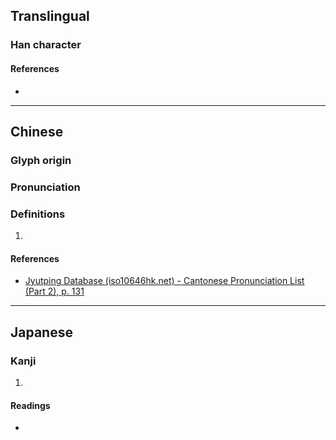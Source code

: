 {{character info}}
==Translingual==

===Han character===
{{Han char|rn=75|rad=木|as=10|sn=14|four=|canj=BFQD|ids=⿰月桊}}

====References====
* {{Han ref|kx=0545.070|dkj=15290|dj=0887.170|hdz=32102.170|uh=69BA|ud=27066}}

----

==Chinese==
{{zh-forms}}

===Glyph origin===
{{Han etym}}

===Pronunciation===
{{zh-pron
|m=shèng
|c=sing3
|h=pfs=
|md=
|mn=
|w=
|mc=y
|oc=y
|cat=
}}

===Definitions===
{{zh-hanzi}}

# {{rfdef|zh}}

====References====
* [http://www.iso10646hk.net/jp/document/download.jsp Jyutping Database (iso10646hk.net) - Cantonese Pronunciation List (Part 2), p. 131]

----

==Japanese==

===Kanji===
{{ja-kanji|grade=|rs=木10}}

# {{rfdef|ja|sort=木10}}

====Readings====
* {{ja-readings|on=[[しょう]] (shō)|kun=[[はたのけいしをもつぐ]] (hatanokeishiwomotsugu)}}